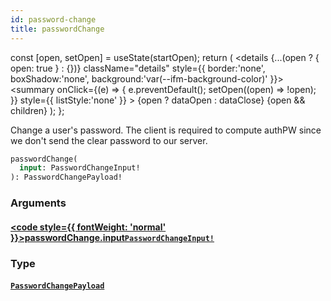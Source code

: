```yaml
---
id: password-change
title: passwordChange
---
```









  const [open, setOpen] = useState(startOpen);
  return (
    <details {...(open ? { open: true } : {})} className="details" style={{ border:'none', boxShadow:'none', background:'var(--ifm-background-color)' }}>
      <summary
        onClick={(e) => {
          e.preventDefault();
          setOpen((open) => !open);
        }}
        style={{ listStyle:'none' }}
      >
      {open ? dataOpen : dataClose}
      </summary>
      {open && children}
    </details>
  );
};








Change a user's password. The client is required to compute authPW since we don't send the clear password to our server.


```graphql
passwordChange(
  input: PasswordChangeInput!
): PasswordChangePayload!
```




### Arguments

#### [<code style={{ fontWeight: 'normal' }}>passwordChange.<b>input</b></code>](#)<Bullet />[`PasswordChangeInput!`](/gql-api/inputs/password-change-input) <Badge class="badge badge--secondary" text="non-null"/> <Badge class="badge badge--secondary" text="input"/> 
> 
> 
> 
> 

### Type

#### [`PasswordChangePayload`](/gql-api/objects/password-change-payload) <Badge class="badge badge--secondary" text="object"/> 
> 
> 
> 
> 



